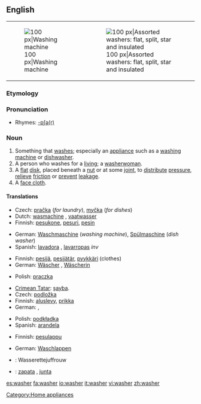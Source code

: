 {{wikipedia|dab=washer}}
==English==
{| style="float: right; clear:right;"
|[[Image:Washer.600pix.jpg|thumb|right|100 px|Washing machine]]
|[[Image:Washers.agr.jpg|thumb|right|100 px|Assorted washers: flat, split, star and insulated]]
|}

===Etymology===
{{suffix|wash|er}}

===Pronunciation===
* Rhymes: [[Rhymes:English:-ɒʃə(r)|-ɒʃə(r)]]

===Noun===
{{wikipedia|Washer (hardware)}}
{{en-noun}}

# Something that [[wash]]es; especially an [[appliance]] such as a [[washing machine]] or [[dishwasher]].
# A person who washes for a [[living]]; a [[washerwoman]].
# A [[flat]] [[disk]], placed beneath a [[nut]] or at some [[joint]], to [[distribute]] [[pressure]], [[relieve]] [[friction]] or [[prevent]] [[leakage]].
# A [[face cloth]].

====Translations====
{{trans-top|something that washes}}
* Czech: [[pračka]] {{f}} (''for laundry''), [[myčka]] {{f}} (''for dishes'')
* Dutch: [[wasmachine]] {{m}}, [[vaatwasser]] {{m}}
* Finnish: [[pesukone]], [[pesuri]], [[pesin]]
{{trans-mid}}
* German: [[Waschmaschine]] {{f}} (''washing machine''), [[Spülmaschine]] {{f}} (''dish washer'')
* Spanish: [[lavadora]] {{f}}, [[lavarropas]] {{m}} ''inv'' {{italbrac|River Plate region}}
{{trans-bottom}}

{{trans-top|person who washes for a living; washerwoman}}
* Finnish: [[pesijä]], [[pesijätär]], [[pyykkäri]] (clothes)
* German: [[Wäscher]] {{m}}, [[Wäscherin]] {{f}}
{{trans-mid}}
* Polish: [[praczka]] {{f}}
{{trans-bottom}}

{{trans-top|flat disk}}
* [[Crimean Tatar]]: [[şayba]].
* Czech: [[podložka]] {{f}}
* Finnish: [[aluslevy]], [[prikka]]
* German: {{t|de|Scheibe|f}}, {{t|de|Unterlegscheibe|f}}
{{trans-mid}}
* Polish: [[podkładka]] {{f}}
* Spanish: [[arandela]] {{f}}
{{trans-bottom}}

{{trans-top|face cloth}}
* Finnish: [[pesulappu]]
{{trans-mid}}
* German: [[Waschlappen]] {{m}}
{{trans-bottom}}

{{checktrans-top}}
* {{ttbc|Dutch}}: Wasserettejuffrouw
* {{ttbc|Spanish}}: [[zapata]] {{f}}, [[junta]] {{f}}
{{trans-bottom}}

[[Category:Home appliances]]

[[es:washer]]
[[fa:washer]]
[[io:washer]]
[[it:washer]]
[[vi:washer]]
[[zh:washer]]